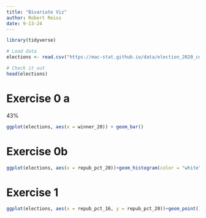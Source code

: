 ```yaml
---
title: "Bivariate Viz"
author: Robert Reiss
date: 9-13-24
---
```

```r
library(tidyverse)
```

```r
# Load data
elections <- read.csv("https://mac-stat.github.io/data/election_2020_county.csv")

# Check it out
head(elections)
```
# Exercise 0 a
43%

```r
ggplot(elections, aes(x = winner_20)) + geom_bar()
```
# Exercise 0b

```r
ggplot(elections, aes(x = repub_pct_20))+geom_histogram(color = "white")
```

# Exercise 1

```r
ggplot(elections, aes(x = repub_pct_16, y = repub_pct_20))+geom_point()
```

